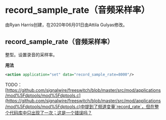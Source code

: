 # record_sample_rate（音频采样率）

由Ryan Harris创建，在2020年06月01日由Attila Gulyas修改。

## record_sample_rate（音频采样率）

整型。设置录音的采样率。

**用法**

```xml
<action application="set" data="record_sample_rate=8000"/>
```

TODO：[https://github.com/signalwire/freeswitch/blob/master/src/mod/applications/mod%5Fdptools/mod%5Fdptools.c](https://github.com/signalwire/freeswitch/blob/master/src/mod/applications/mod%5Fdptools/mod%5Fdptools.c)中提到了频道变量`record_rate`，但在整个代码库中只出现了一次；这是一个错误吗？